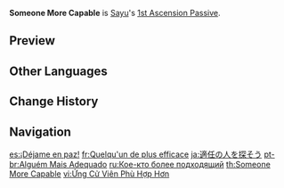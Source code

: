 {{Talent Infobox
|image         = Talent Someone More Capable.png
|character     = Sayu
|type          = 1st Ascension Passive
|info          = When Sayu triggers a [[Swirl]] reaction while active, she heals all your characters and nearby allies for 300 HP. She will also [[Healing|heal]] an additional 1.2 HP for every point of [[Elemental Mastery]] she has.<br>This effect can be triggered once every 2s.
|scale_att1    = Elemental Mastery
|utility1      = Healing
|utility2      = Elemental Reaction Dependent
}}
'''Someone More Capable''' is [[Sayu]]'s [[1st Ascension Passive]].

==Preview==
{{Preview
|file    = Someone More Capable Preview
}}
==Other Languages==
{{Other Languages
|en      = Someone More Capable
|zhs     = 更加合适的人选
|zhs_rm  = Gèngjiā Héshì de Rénxuǎn
|zht     = 更加合適的人選
|zht_rm  = Gèngjiā Héshì de Rénxuǎn
|zh_tl   = A More Suitable Candidate
|ja      = 適任の人を探そう
|ja_rm   = Tekinin no Hito wo Sagasou
|ja_tl   = Find Someone More Suitable
|ko      = 더 나은 후보
|ko_rm   = Deo Naeun Hubo
|ko_tl   = Better Backup
|es      = ¡Déjame en paz!
|es_tl   = Leave Me Alone!
|fr      = Quelqu'un de plus efficace
|fr_tl   = Someone More Efficient
|ru      = Кое-кто более подходящий
|ru_tl   = Someone More Suitable
|th      = Someone More Capable
|vi      = Ứng Cử Viên Phù Hợp Hơn
|vi_tl   = A More Suitable Candidate
|de      = Bessere Wahl
|de_tl   = Better Choice
|id      = Someone More Capable
|pt      = Alguém Mais Adequado
|pt_tl   = Someone More Adequate
|tr      = Liyakatli
|tr_tl   = Meritorious
|it      = Qualcuno più qualificato
|it_tl   = Someone More Qualified
}}

==Change History==
{{Change History|2.0}}

==Navigation==
{{Talent Navbox|Sayu}}

[[es:¡Déjame en paz!]]
[[fr:Quelqu'un de plus efficace]]
[[ja:適任の人を探そう]]
[[pt-br:Alguém Mais Adequado]]
[[ru:Кое-кто более подходящий]]
[[th:Someone More Capable]]
[[vi:Ứng Cử Viên Phù Hợp Hơn]]